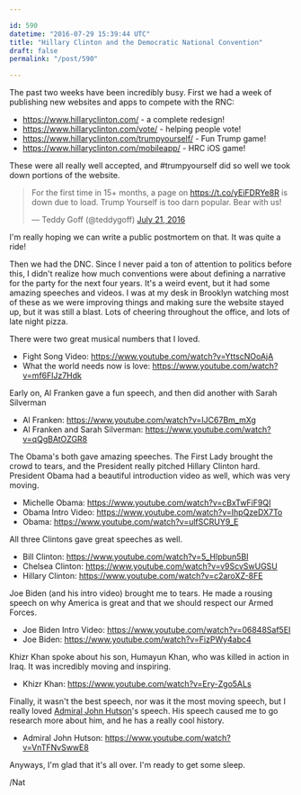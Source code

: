 ```yaml
---

id: 590
datetime: "2016-07-29 15:39:44 UTC"
title: "Hillary Clinton and the Democratic National Convention"
draft: false
permalink: "/post/590"

---
```


The past two weeks have been incredibly busy. First we had a week of publishing new websites and apps to compete with the RNC:

 - https://www.hillaryclinton.com/ - a complete redesign!
 - https://www.hillaryclinton.com/vote/ - helping people vote!
 - https://www.hillaryclinton.com/trumpyourself/ - Fun Trump game!
 - https://www.hillaryclinton.com/mobileapp/ - HRC iOS game!

These were all really well accepted, and #trumpyourself did so well we took down portions of the website. 

<blockquote class="twitter-tweet" data-cards="hidden" data-lang="en"><p lang="en" dir="ltr">For the first time in 15+ months, a page on <a href="https://t.co/yEiFDRYe8R">https://t.co/yEiFDRYe8R</a> is down due to load. Trump Yourself is too darn popular. Bear with us!</p>&mdash; Teddy Goff (@teddygoff) <a href="https://twitter.com/teddygoff/status/756172332377509888">July 21, 2016</a></blockquote>
<script async src="//platform.twitter.com/widgets.js" charset="utf-8"></script>

I'm really hoping we can write a public postmortem on that. It was quite a ride!

Then we had the DNC. Since I never paid a ton of attention to politics before this, I didn't realize how much conventions were about defining a narrative for the party for the next four years. It's a weird event, but it had some amazing speeches and videos. I was at my desk in Brooklyn watching most of these as we were improving things and making sure the website stayed up, but it was still a blast. Lots of cheering throughout the office, and lots of late night pizza.

There were two great musical numbers that I loved.

 - Fight Song Video: https://www.youtube.com/watch?v=YttscNOoAjA 
 - What the world needs now is love: https://www.youtube.com/watch?v=mf6FlJz7Hdk 

Early on, Al Franken gave a fun speech, and then did another with Sarah Silverman

 - Al Franken: https://www.youtube.com/watch?v=IJC67Bm_mXg
 - Al Franken and Sarah Silverman: https://www.youtube.com/watch?v=qQgBAtOZGR8

The Obama's both gave amazing speeches. The First Lady brought the crowd to tears, and the President really pitched Hillary Clinton hard. President Obama had a beautiful introduction video as well, which was very moving.

 - Michelle Obama: https://www.youtube.com/watch?v=cBxTwFiF9QI 
 - Obama Intro Video: https://www.youtube.com/watch?v=IhpQzeDX7To
 - Obama: https://www.youtube.com/watch?v=ulfSCRUY9_E 

All three Clintons gave great speeches as well. 

 - Bill Clinton: https://www.youtube.com/watch?v=5_Hlpbun5BI 
 - Chelsea Clinton: https://www.youtube.com/watch?v=v9ScvSwUGSU
 - Hillary Clinton: https://www.youtube.com/watch?v=c2aroXZ-8FE

Joe Biden (and his intro video) brought me to tears. He made a rousing speech on why America is great and that we should respect our Armed Forces.

 - Joe Biden Intro Video: https://www.youtube.com/watch?v=06848Saf5EI 
 - Joe Biden: https://www.youtube.com/watch?v=FizPWy4abc4 

Khizr Khan spoke about his son, Humayun Khan, who was killed in action in Iraq. It was incredibly moving and inspiring. 

 - Khizr Khan: https://www.youtube.com/watch?v=Ery-Zgo5ALs

Finally, it wasn't the best speech, nor was it the most moving speech, but I really loved [Admiral John Hutson](https://en.wikipedia.org/wiki/John_Hutson)'s speech. His speech caused me to go research more about him, and he has a really cool history.

 - Admiral John Hutson: https://www.youtube.com/watch?v=VnTFNvSwwE8

Anyways, I'm glad that it's all over. I'm ready to get some sleep.

/Nat


